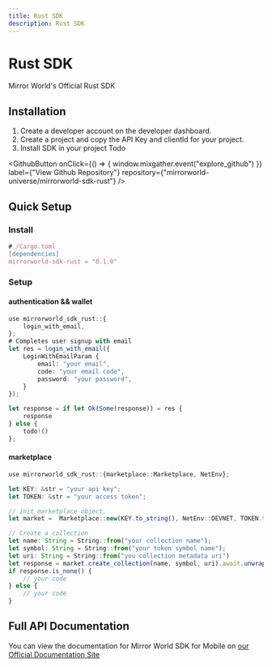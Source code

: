 ```yaml
---
title: Rust SDK
description: Rust SDK
---
```


# Rust SDK

Mirror World's Official Rust SDK

## Installation

1. Create a developer account on the developer dashboard.
2. Create a project and copy the API Key and clientId for your project.
3. Install SDK in your project Todo

<GithubButton
  onClick={() => {
    window.mixgather.event("explore_github")
  }}
  label={"View Github Repository"}
  repository={"mirrorworld-universe/mirrorworld-sdk-rust"}
/>

## Quick Setup

### Install

```ts
# /Cargo.toml
[dependencies]
mirrorworld-sdk-rust = "0.1.0"
```

### Setup

#### authentication && wallet

```ts
use mirrorworld_sdk_rust::{
    login_with_email,
};
# Completes user signup with email
let res = login_with_email({
    LoginWithEmailParam {
        email: "your email",
        code: "your email code",
        password: "your password",
    }
});

let response = if let Ok(Some(response)) = res {
    response
} else {
    todo!()
};

```

#### marketplace

```ts
use mirrorworld_sdk_rust::{marketplace::Marketplace, NetEnv};

let KEY: &str = "your api key";
let TOKEN: &str = "your access token";

// init marketplace object,
let market =  Marketplace::new(KEY.to_string(), NetEnv::DEVNET, TOKEN.to_string());

// Create a collection
let name: String = String::from("your collection name");
let symbol: String = String::from("your token symbol name");
let uri: String = String::from("you collection metadata uri")
let response = market.create_collection(name, symbol, uri).await.unwrap();
if response.is_none() {
    // your code
} else {
    // your code
}
```

## Full API Documentation

You can view the documentation for Mirror World SDK for Mobile on
[our Official Documentation Site](/rust/rust-api)
